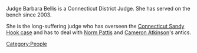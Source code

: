 Judge Barbara Bellis is a Connecticut District Judge. She has served on the bench since 2003.

She is the long-suffering judge who has overseen the [[Connecticut Sandy Hook Lawsuit (Lafferty v. Jones)|Connecticut Sandy Hook case]] and has to deal with [[Norm Pattis]] and [[Cameron Atkinson]]'s antics.

[[Category:People]]
